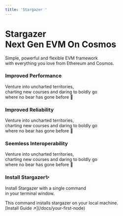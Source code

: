 ```yaml
---
title: 'Stargazer '
---
```

 

<div style={{
    height: '100vh',
    width: '100vw',
    justifyContent: 'center',
    alignItems: 'center',
    overflowY: 'scroll',
}}>
    <style jsx>{`
  .headline {
      display: inline-block;
      font-size: 3.125rem;
      font-size: min(4.375rem, max(8vw, 2.5rem));
      font-weight: 700;
      font-feature-settings: initial;
      letter-spacing: -.12rem;
      margin-left: -0.2rem;
      margin-top: 3.4rem;
      line-height: 1.1;
      -webkit-background-clip: text;
      color: black
      -webkit-text-fill-color: transparent;
      background-clip: text;
    }
    :global(.dark) .headline {
      color: white;
    }
    .nextjs-link {
      color: currentColor;
      text-decoration: none;
      font-weight: 600;
    }
    .content-container {
      max-width: 90rem;
      padding-left: max(env(safe-area-inset-left),1.5rem);
      padding-right: max(env(safe-area-inset-right),1.5rem);
      margin: 0 auto;
    }
    .cards-container {
      max-width: 90rem;
      padding-left: max(env(safe-area-inset-left),1.5rem);
      padding-right: max(env(safe-area-inset-right),1.5rem);
      margin: 3em auto;
    }
    .features-container {
      margin: 8rem 0 0;
      padding: 4rem 0;
      background-color: #f3f4f6;
      border-bottom: 1px solid #e5e7eb;
    }
    .features-container .content-container {
      margin-top: -8rem;
    }
    :global(.dark) .features-container {
      background-color: #000;
      border-bottom: 1px solid rgb(38,38,38);
    }
    .subtitle {
      font-size: 1.3rem;
      font-size: min(1.3rem, max(3.5vw, 1.2rem));
      font-feature-settings: initial;
      line-height: 1.6;
      margin-top: 12px;
    }
    .subtitle-txt {
      font-size: 2rem;
      font-weight: bold;
      font-size: min(2rem, max(3.5vw, 1.2rem));
      font-feature-settings: initial;
      line-height: 1.6;
      margin-top: 12px;
    }
    :global(#card)  {
      min-height: 300px;
    }
    :global(#big-card)  {
      min-height: 300px;
      margin-top: 3em;
      margin-bottom: 3em;
      width: 600px;
      align-items: center;
      }
    :global(#install) {
        width: 100%;
        display: flex;
        justify-content: center;
    }
    @media screen and (max-width: 1024px) {
      :global(#big-card)  {
        min-height: 300px;
        margin-top: 3em;
        margin-bottom: 3em;
        width: 100%;
      }
      :global(#install) {
        width: 100%;
        display: flex;
        justify-content: center;
      }
    }
    @media screen and (max-width: 640px) {
      :global(#install) {
        width: 100%;
        display: flex;
        justify-content: center;
        width: 100%;
      }
      :global(#big-card)  {
        min-height: 300px;
        margin-top: 3em;
        margin-bottom: 3em;
        max-width: 460px;
        width: 100%;
        }
    }
  `}</style>
        <div>
            <div className="content-container">
                <h1 className="headline">Stargazer<br className='sm:block hidden'/>Next Gen EVM On Cosmos</h1>
                <p className="subtitle-txt">Simple, powerful and flexible EVM framework <br className='sm:block hidden'/>with everything you love from Ethereum and Cosmos.</p>
            </div>
        </div>
        <div className="cards-container">
          <Features>
            <Feature index={1} id="card" href="https://github.com/berachain/stargazer">
              <div>
                <h3>Improved Performance</h3>
                <p>Venture into uncharted territories,<br /> charting new courses and daring to boldly go<br /> where no bear has gone before 🌌</p>
              </div>
            </Feature>
            <Feature index={1} id="card" href="https://github.com/berachain/stargazer">
              <div>
                <h3>Improved Reliability</h3>
                <p>Venture into uncharted territories,<br /> charting new courses and daring to boldly go<br /> where no bear has gone before 🌌</p>
              </div>
            </Feature>
            <Feature index={1} id="card" href="https://github.com/berachain/stargazer">
              <div>
                <h3>Seemless Interoperability</h3>
                <p>Venture into uncharted territories,<br /> charting new courses and daring to boldly go<br /> where no bear has gone before 🌌</p>
              </div>
            </Feature>
          </Features>
          <div id="install">
            <Feature index={3} large centered id="big-card" href="https://github.com/berachain/stargazer">
              <div>
                <h3>Install Stargazer✨</h3>
                <p>Install Stargazer with a single command<br/>in your terminal window.</p>
              </div>
              <div style={{width:'300px', margin:'2rem auto'}}>
                <CopyBlock
                  text="go install ballgazer"
                  language='bash'
                  theme={dracula}
                  showLineNumbers={false}
                  codeBlock
                  customStyle={{
                    borderRadius: '1em',
                  }}
                />
                <p style={{fontSize:'11px', marginTop:'8px'}}>This command installs stargazer on your local machine.<br/>[Install Guide ↗](/docs/your-first-node)</p>
              </div>
            </Feature>
          </div>
        </div>
</div>
